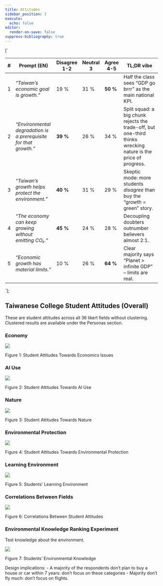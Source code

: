 ```yaml
---
title: Attitudes
sidebar_position: 3
execute:
  echo: false
editor:
  render-on-save: false
suppress-bibliography: true
---
```





[`
<table>
<colgroup>
<col style="width: 0%" />
<col style="width: 31%" />
<col style="width: 5%" />
<col style="width: 4%" />
<col style="width: 4%" />
<col style="width: 53%" />
</colgroup>
<thead>
<tr>
<th>#</th>
<th>Prompt (EN)</th>
<th>Disagree 1-2</th>
<th>Neutral 3</th>
<th>Agree 4-5</th>
<th>TL;DR vibe</th>
</tr>
</thead>
<tbody>
<tr>
<td>1</td>
<td><em>“Taiwan’s economic goal is growth.”</em></td>
<td>19 %</td>
<td>31 %</td>
<td><strong>50 %</strong></td>
<td>Half the class sees “GDP go brrr” as the main national KPI.</td>
</tr>
<tr>
<td>2</td>
<td><em>“Environmental degradation is a prerequisite for that growth.”</em></td>
<td><strong>39 %</strong></td>
<td>26 %</td>
<td>34 %</td>
<td>Split squad: a big chunk rejects the trade-off, but one-third thinks wrecking nature is the price of progress.</td>
</tr>
<tr>
<td>3</td>
<td><em>“Taiwan’s growth helps protect the environment.”</em></td>
<td><strong>40 %</strong></td>
<td>31 %</td>
<td>29 %</td>
<td>Skeptic mode: more students <em>disagree</em> than buy the “growth = green” story.</td>
</tr>
<tr>
<td>4</td>
<td><em>“The economy can keep growing without emitting CO₂.”</em></td>
<td><strong>45 %</strong></td>
<td>24 %</td>
<td>28 %</td>
<td>Decoupling doubters outnumber believers almost 2:1.</td>
</tr>
<tr>
<td>5</td>
<td><em>“Economic growth has material limits.”</em></td>
<td>10 %</td>
<td>26 %</td>
<td><strong>64 %</strong></td>
<td>Clear majority says “Planet &gt; infinite GDP” – limits are real.</td>
</tr>
</tbody>
</table>
`];

## Taiwanese College Student Attitudes (Overall)

These are student attitudes across all 36 likert fields without
clustering. Clustered results are available under the Personas section.

### Economy

<div id="fig-survey-econ-res">

![](attitudes_files/figure-markdown_strict/fig-survey-econ-res-output-1.png)

Figure 1: Student Attitudes Towards Economics Issues

</div>
<div dangerouslySetInnerHTML={{ __html: quartoRawHtml[0] }} />

### AI Use

<div id="fig-survey-ai-use">

![](attitudes_files/figure-markdown_strict/fig-survey-ai-use-output-1.png)

Figure 2: Student Attitudes Towards AI Use

</div>

### Nature

<div id="fig-survey-nature">

![](attitudes_files/figure-markdown_strict/fig-survey-nature-output-1.png)

Figure 3: Student Attitudes Towards Nature

</div>

### Environmental Protection

<div id="fig-survey-envir-protect">

![](attitudes_files/figure-markdown_strict/fig-survey-envir-protect-output-1.png)

Figure 4: Student Attitudes Towards Environmental Protection

</div>

### Learning Environment

<div id="fig-survey-learn-env">

![](attitudes_files/figure-markdown_strict/fig-survey-learn-env-output-1.png)

Figure 5: Students’ Learning Environment

</div>

### Correlations Between Fields

<div id="fig-survey-corr">

![](attitudes_files/figure-markdown_strict/fig-survey-corr-output-1.png)

Figure 6: Correlations Between Student Attitudes

</div>

### Environmental Knowledge Ranking Experiment

Test knowledge about the environment.

<div id="fig-survey-envir-know">

![](attitudes_files/figure-markdown_strict/fig-survey-envir-know-output-1.png)

Figure 7: Students’ Environmental Knowledge

</div>

Design implications: - A majority of the respondents don’t plan to buy a
house or car within 7 years: don’t focus on these categories - Majority
don’t fly much: don’t focus on flights.
